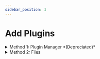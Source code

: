 ```yaml
---
sidebar_position: 3
---
```


# Add Plugins

<details>

<summary>Method 1: Plugin Manager *(Depreciated)*</summary>

1\) Navigate to your server panel.\
2\) Navigate to the server you want to edit.

![](<../.gitbook/assets/image (12).png>)\
\
3\) Navigate to the plugins tab.

![](<../.gitbook/assets/image (10).png>)\
\
4\) Find a plugin you want to use, and click "Install"

![](<../.gitbook/assets/image (23).png>)

</details>

<details>

<summary>Method 2: Files</summary>

1\) Navigate to your server panel.\
2\) Navigate to the server you want to edit.

![](<../.gitbook/assets/image (12).png>)\
\
3\) Navigate to the files tab.

![](<../.gitbook/assets/image (14).png>)\
\
4\) Navigate to the root directory.

![](<../.gitbook/assets/image (42).png>)\
\
5\) Navigate to the "plugins" folder.

![](<../.gitbook/assets/image (51).png>)\
\
6\) Drag-And-Drop your plugin .jar files into the directory.

</details>
